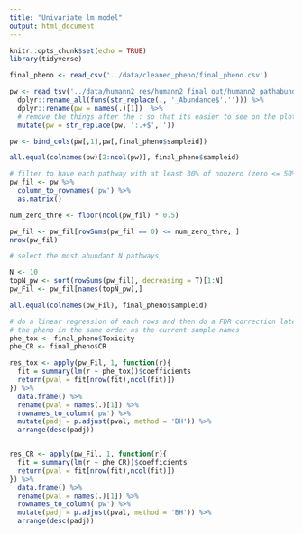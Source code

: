 ```yaml
---
title: "Univariate lm model"
output: html_document
---
```


```r
knitr::opts_chunk$set(echo = TRUE)
library(tidyverse)
```

```r
final_pheno <- read_csv('../data/cleaned_pheno/final_pheno.csv')

pw <- read_tsv('../data/humann2_res/humann2_final_out/humann2_pathabundance_cpm_unstratified.tsv') %>% 
  dplyr::rename_all(funs(str_replace(., '_Abundance$',''))) %>% 
  dplyr::rename(pw = names(.)[1])  %>% 
  # remove the things after the : so that its easier to see on the plot(the pathway name)
  mutate(pw = str_replace(pw, ':.+$','')) 

pw <- bind_cols(pw[,1],pw[,final_pheno$sampleid])

all.equal(colnames(pw)[2:ncol(pw)], final_pheno$sampleid)
```

```r
# filter to have each pathway with at least 30% of nonzero (zero <= 50%)
pw_fil <- pw %>% 
  column_to_rownames('pw') %>% 
  as.matrix() 

num_zero_thre <- floor(ncol(pw_fil) * 0.5)

pw_fil <- pw_fil[rowSums(pw_fil == 0) <= num_zero_thre, ]
nrow(pw_fil)


```


```r
# select the most abundant N pathways

N <- 10
topN_pw <- sort(rowSums(pw_fil), decreasing = T)[1:N]
pw_Fil <- pw_fil[names(topN_pw),]

all.equal(colnames(pw_Fil), final_pheno$sampleid)

# do a linear regression of each rows and then do a FDR correction later
# the pheno in the same order as the current sample names 
phe_tox <- final_pheno$Toxicity
phe_CR <- final_pheno$CR

res_tox <- apply(pw_Fil, 1, function(r){
  fit = summary(lm(r ~ phe_tox))$coefficients
  return(pval = fit[nrow(fit),ncol(fit)])
}) %>% 
  data.frame() %>% 
  rename(pval = names(.)[1]) %>% 
  rownames_to_column('pw') %>% 
  mutate(padj = p.adjust(pval, method = 'BH')) %>% 
  arrange(desc(padj))


res_CR <- apply(pw_Fil, 1, function(r){
  fit = summary(lm(r ~ phe_CR))$coefficients
  return(pval = fit[nrow(fit),ncol(fit)])
}) %>% 
  data.frame() %>% 
  rename(pval = names(.)[1]) %>% 
  rownames_to_column('pw') %>% 
  mutate(padj = p.adjust(pval, method = 'BH')) %>% 
  arrange(desc(padj))
```

